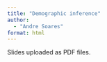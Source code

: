 ```yaml
---
title: "Demographic inference"
author:
  - "Andre Soares"
format: html
---
```


::: {.callout-important}

Slides uploaded as PDF files.

:::
